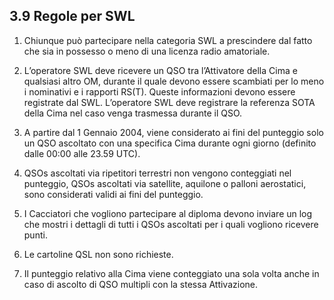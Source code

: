 ## 3.9 Regole per SWL

1. Chiunque può partecipare nella categoria SWL a prescindere dal fatto che sia in possesso o meno di una licenza radio amatoriale.

2. L’operatore SWL deve ricevere un QSO tra l’Attivatore della Cima e qualsiasi altro OM, durante il quale devono essere scambiati per lo meno i nominativi e i rapporti RS(T). Queste informazioni devono essere registrate dal SWL. L’operatore SWL deve registrare la referenza SOTA della Cima nel caso venga trasmessa durante il QSO.

3. A partire dal 1 Gennaio 2004, viene considerato ai fini del punteggio solo un QSO ascoltato con una specifica Cima durante ogni giorno (definito dalle 00:00 alle 23.59 UTC).

4. QSOs ascoltati via ripetitori terrestri non vengono conteggiati nel punteggio, QSOs ascoltati via satellite, aquilone o palloni aerostatici, sono considerati validi ai fini del punteggio.

5. I Cacciatori che vogliono partecipare al diploma devono inviare un log che mostri i dettagli di tutti i QSOs ascoltati per i quali vogliono ricevere punti.

6. Le cartoline QSL non sono richieste.

7. Il punteggio relativo alla Cima viene conteggiato una sola volta anche in caso di ascolto di QSO multipli con la stessa Attivazione.
